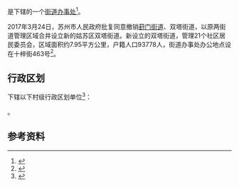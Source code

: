 {{中国乡级行政区
|景观照片文件名 = Twin Pagodas 2.jpg
|景观照片描述 = 
|32/05/08/005/000}}

'''{{PAGENAMEBASE}}'''是{{PRC admin/fullname|32/05/08/005/000|3}}下辖的一个[[街道办事处|街道办事处]]<ref>{{PRC admin/ref sgc|{{PRC admin/parent|32/05/08/005/000}}}}</ref>。

2017年3月24日，苏州市人民政府批复同意撤销[[葑门街道|葑门街道]]、双塔街道，以原两街道管理区域合并设立新的姑苏区双塔街道。新设立的双塔街道，管理21个社区居民委员会，区域面积约7.95平方公里，户籍人口93778人，街道办事处办公地点设在十梓街463号<ref>{{Cite web |url=http://www.zfxxgk.suzhou.gov.cn/sxqzf/szsrmzf/201703/t20170328_856500.html |title=《苏州市人民政府关于同意姑苏区街道行政区划调整的批复》（苏府复〔2017〕19号） |access-date=2018-05-21 |archive-url=https://web.archive.org/web/20180521191809/http://www.zfxxgk.suzhou.gov.cn/sxqzf/szsrmzf/201703/t20170328_856500.html |archive-date=2018-05-21 |dead-url=yes }}</ref>。

== 行政区划 ==
{{PAGENAMEBASE}}下辖以下村级行政区划单位<ref>{{PRC admin/ref sgc|32/05/08/005/000}}</ref>：

{{PRC admin/children|32/05/08/005/000}}。

== 参考资料 ==
{{reflist}}

{{江苏行政区划小作品}}
{{PRC admin/navcat|32/05/08/005/000}}